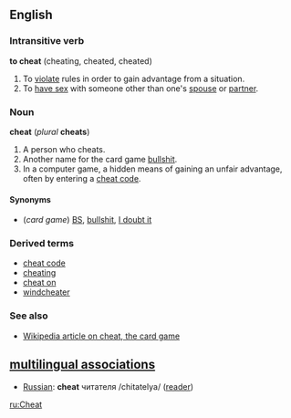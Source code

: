 ==English==
===Intransitive verb===
'''to cheat''' (cheating, cheated, cheated)

#To [[violate]] rules in order to gain advantage from a situation.
#To [[have sex]] with someone other than one's [[spouse]] or [[partner]].

===Noun===
'''cheat''' (''plural'' '''cheats''')

#A person who cheats.
#Another name for the card game [[bullshit]].
#In a computer game, a hidden means of gaining an unfair advantage, often by entering a [[cheat code]].

====Synonyms====
*(''card game'') [[BS]], [[bullshit]], [[I doubt it]]

===Derived terms===
*[[cheat code]]
*[[cheating]]<!--noun, adjective-->
*[[cheat on]]
*[[windcheater]]

===See also===
*[[w:Bullshit_(game)|Wikipedia article on cheat, the card game]] 


==[[multilingual associations]]== 
*[[Russian]]: '''cheat''' читателя /chitatelya/ ([[reader]])

[[ru:Cheat]]